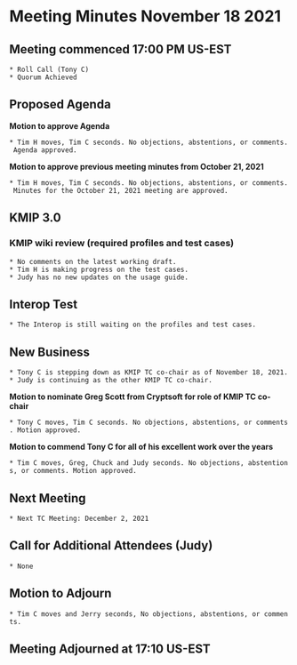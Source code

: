 = Meeting Minutes November 18 2021 =
== Meeting commenced 17:00 PM US-EST ==
 * Roll Call (Tony C)
 * Quorum Achieved

== Proposed Agenda ==

'''Motion to approve Agenda''' 

 * Tim H moves, Tim C seconds. No objections, abstentions, or comments. Agenda approved.

'''Motion to approve previous meeting minutes from October 21, 2021'''

 * Tim H moves, Tim C seconds. No objections, abstentions, or comments. Minutes for the October 21, 2021 meeting are approved.

== KMIP 3.0 ==
=== KMIP wiki review (required profiles and test cases) ===
 * No comments on the latest working draft.
 * Tim H is making progress on the test cases.
 * Judy has no new updates on the usage guide.

== Interop Test ==
 * The Interop is still waiting on the profiles and test cases.

== New Business ==
 * Tony C is stepping down as KMIP TC co-chair as of November 18, 2021.
 * Judy is continuing as the other KMIP TC co-chair.

'''Motion to nominate Greg Scott from Cryptsoft for role of KMIP TC co-chair'''

 * Tony C moves, Tim C seconds. No objections, abstentions, or comments. Motion approved.

'''Motion to commend Tony C for all of his excellent work over the years'''

 * Tim C moves, Greg, Chuck and Judy seconds. No objections, abstentions, or comments. Motion approved.

== Next Meeting ==
 * Next TC Meeting: December 2, 2021

== Call for Additional Attendees (Judy) ==
 * None

== Motion to Adjourn ==
 * Tim C moves and Jerry seconds, No objections, abstentions, or comments.

== Meeting Adjourned at 17:10 US-EST ==
